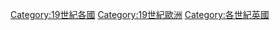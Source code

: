 [[Category:19世紀各國|Category:19世紀各國]]
[[Category:19世紀歐洲|Category:19世紀歐洲]]
[[Category:各世紀英國|Category:各世紀英國]]